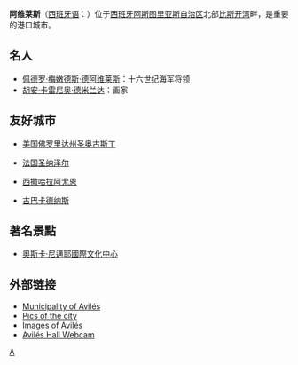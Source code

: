 {{Infobox Settlement
| name = 阿维莱斯<br/>Avilés
| image_skyline = Avilés, Ayuntamiento, Plaza de España.JPG
| imagesize = 250px
| image_caption = 
| image_flag = Flag of Avilés.png
| image_shield = Escudo de Avilés.svg
| flag_size = 150 | shield_size = 75
| pushpin_map = Spain
| pushpin_label_position = bottom
| subdivision_type = 国家
| subdivision_name = {{ESP}}
| subdivision_type1 = [[西班牙行政区划|自治区]]
| subdivision_name1 = [[阿斯图里亚斯自治区|阿斯图里亚斯自治区]]
| subdivision_type2 = [[西班牙行政区划|省]]
| subdivision_name2 =  [[阿斯图里亚斯省|阿斯图里亚斯省]]
| elevation_m = 139
| elevation_ft = 
| area_total_km2 = 26.81
| population_as_of = 2007年
| population_total = 83538
| population_density_km2 = auto
| timezone = 
| utc_offset = 
| timezone_DST = 
| utc_offset_DST = 
| latd = 43
| latm = 33
| lats =22
| latNS = N
| longd = 5
| longm = 54
| longs = 30
| longEW = W
| postal_code_type = 
| postal_code = 
| website = http://www.ayto-aviles.es 
}}
'''阿维莱斯'''（[[西班牙语|西班牙语]]：'''{{lang|es|Avilés}}'''）位于[[西班牙|西班牙]][[阿斯图里亚斯自治区|阿斯图里亚斯自治区]]北部[[比斯开湾|比斯开湾]]畔，是重要的港口城市。

==名人==
*[[佩德罗·梅嫩德斯·德阿维莱斯|佩德罗·梅嫩德斯·德阿维莱斯]]：十六世纪海军将领
*[[胡安·卡雷尼奥·德米兰达|胡安·卡雷尼奥·德米兰达]]：画家

==友好城市==
*{{flagicon|USA}}[[美国|美国]][[圣奥古斯丁_(佛罗里达州)|佛罗里达州圣奥古斯丁]]
*{{flagicon|France}}[[法国|法国]][[圣纳泽尔|圣纳泽尔]]
*{{flagicon|Western Sahara}}[[西撒哈拉|西撒哈拉]][[阿尤恩|阿尤恩]]
*{{flagicon|Cuba}}[[古巴|古巴]][[卡德纳斯_(古巴)|卡德纳斯]]

==著名景點==
* [[奧斯卡·尼邁耶國際文化中心|奧斯卡·尼邁耶國際文化中心]]

==外部链接==
{{commonscat|Avilés}}
*[http://www.ayto-aviles.es//welcome.htm Municipality of Avilés]
*[http://www.avilescd.org/personales/avifoto Pics of the city] {{Wayback|url=http://www.avilescd.org/personales/avifoto |date=20080314023813 }}
*[http://www.asturiasenimagenes.com/full_fotast_016.htm Images of Avilés]
*[https://web.archive.org/web/20110412100946/http://www.radioaviles.com/webcam/webcam.htm  Avilés Hall Webcam]

{{阿斯圖里亞斯市鎮}}

[[Category:阿斯圖里亞斯市鎮|A]]


{{Spain-geo-stub}}